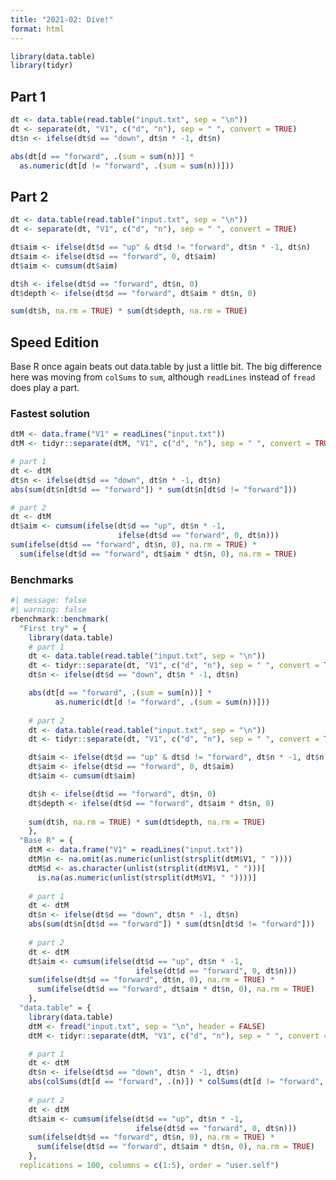 ```yaml
---
title: "2021-02: Dive!"
format: html
---
```


```r
library(data.table)
library(tidyr)
```

## Part 1

```r
dt <- data.table(read.table("input.txt", sep = "\n"))
dt <- separate(dt, "V1", c("d", "n"), sep = " ", convert = TRUE)
dt$n <- ifelse(dt$d == "down", dt$n * -1, dt$n)

abs(dt[d == "forward", .(sum = sum(n))] * 
  as.numeric(dt[d != "forward", .(sum = sum(n))]))
```

## Part 2

```r
dt <- data.table(read.table("input.txt", sep = "\n"))
dt <- separate(dt, "V1", c("d", "n"), sep = " ", convert = TRUE)

dt$aim <- ifelse(dt$d == "up" & dt$d != "forward", dt$n * -1, dt$n)
dt$aim <- ifelse(dt$d == "forward", 0, dt$aim)
dt$aim <- cumsum(dt$aim)

dt$h <- ifelse(dt$d == "forward", dt$n, 0)
dt$depth <- ifelse(dt$d == "forward", dt$aim * dt$n, 0)

sum(dt$h, na.rm = TRUE) * sum(dt$depth, na.rm = TRUE)
```

## Speed Edition

Base R once again beats out data.table by just a little bit. The big difference here was moving from `colSums` to `sum`, although `readLines` instead of `fread` does play a part.

### Fastest solution

```r
dtM <- data.frame("V1" = readLines("input.txt"))
dtM <- tidyr::separate(dtM, "V1", c("d", "n"), sep = " ", convert = TRUE)

# part 1
dt <- dtM
dt$n <- ifelse(dt$d == "down", dt$n * -1, dt$n)
abs(sum(dt$n[dt$d == "forward"]) * sum(dt$n[dt$d != "forward"]))

# part 2
dt <- dtM
dt$aim <- cumsum(ifelse(dt$d == "up", dt$n * -1, 
                        ifelse(dt$d == "forward", 0, dt$n)))
sum(ifelse(dt$d == "forward", dt$n, 0), na.rm = TRUE) *
  sum(ifelse(dt$d == "forward", dt$aim * dt$n, 0), na.rm = TRUE)
```

### Benchmarks

```r
#| message: false
#| warning: false
rbenchmark::benchmark(
  "First try" = {
    library(data.table)
    # part 1
    dt <- data.table(read.table("input.txt", sep = "\n"))
    dt <- tidyr::separate(dt, "V1", c("d", "n"), sep = " ", convert = TRUE)
    dt$n <- ifelse(dt$d == "down", dt$n * -1, dt$n)

    abs(dt[d == "forward", .(sum = sum(n))] * 
          as.numeric(dt[d != "forward", .(sum = sum(n))]))
    
    # part 2
    dt <- data.table(read.table("input.txt", sep = "\n"))
    dt <- tidyr::separate(dt, "V1", c("d", "n"), sep = " ", convert = TRUE)

    dt$aim <- ifelse(dt$d == "up" & dt$d != "forward", dt$n * -1, dt$n)
    dt$aim <- ifelse(dt$d == "forward", 0, dt$aim)
    dt$aim <- cumsum(dt$aim)

    dt$h <- ifelse(dt$d == "forward", dt$n, 0)
    dt$depth <- ifelse(dt$d == "forward", dt$aim * dt$n, 0)
    
    sum(dt$h, na.rm = TRUE) * sum(dt$depth, na.rm = TRUE)
    },
  "Base R" = {
    dtM <- data.frame("V1" = readLines("input.txt"))
    dtM$n <- na.omit(as.numeric(unlist(strsplit(dtM$V1, " "))))
    dtM$d <- as.character(unlist(strsplit(dtM$V1, " ")))[
      is.na(as.numeric(unlist(strsplit(dtM$V1, " "))))]
    
    # part 1
    dt <- dtM
    dt$n <- ifelse(dt$d == "down", dt$n * -1, dt$n)
    abs(sum(dt$n[dt$d == "forward"]) * sum(dt$n[dt$d != "forward"]))
    
    # part 2
    dt <- dtM
    dt$aim <- cumsum(ifelse(dt$d == "up", dt$n * -1, 
                            ifelse(dt$d == "forward", 0, dt$n)))
    sum(ifelse(dt$d == "forward", dt$n, 0), na.rm = TRUE) * 
      sum(ifelse(dt$d == "forward", dt$aim * dt$n, 0), na.rm = TRUE)
    },
  "data.table" = {
    library(data.table)
    dtM <- fread("input.txt", sep = "\n", header = FALSE)
    dtM <- tidyr::separate(dtM, "V1", c("d", "n"), sep = " ", convert = TRUE)

    # part 1
    dt <- dtM
    dt$n <- ifelse(dt$d == "down", dt$n * -1, dt$n)
    abs(colSums(dt[d == "forward", .(n)]) * colSums(dt[d != "forward", .(n)]))
    
    # part 2
    dt <- dtM
    dt$aim <- cumsum(ifelse(dt$d == "up", dt$n * -1, 
                            ifelse(dt$d == "forward", 0, dt$n)))
    sum(ifelse(dt$d == "forward", dt$n, 0), na.rm = TRUE) * 
      sum(ifelse(dt$d == "forward", dt$aim * dt$n, 0), na.rm = TRUE)
    },
  replications = 100, columns = c(1:5), order = "user.self")
```